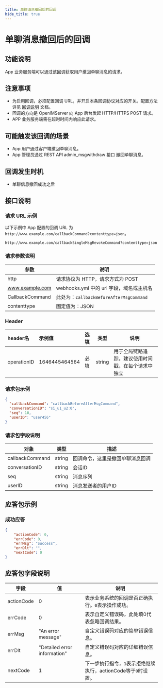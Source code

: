 ```yaml
---
title: 单聊消息撤回后的回调
hide_title: true
---
```


# 单聊消息撤回后的回调

## 功能说明
App 业务服务端可以通过该回调获取用户撤回单聊消息的请求。

## 注意事项
- 为启用回调，必须配置回调 URL，并开启本条回调协议对应的开关。配置方法详见 [回调说明](../introduction) 文档。
- 回调的方向是 OpenIMServer 向 App 后台发起 HTTP/HTTPS POST 请求。
- APP 业务服务端需在超时时间内响应此请求。

## 可能触发该回调的场景
- App 用户通过客户端撤回单聊消息。
- App 管理员通过 REST API admin_msgwithdraw 接口 撤回单聊消息。


## 回调发生时机
- 单聊信息撤回成功之后

## 接口说明

### 请求 URL 示例
以下示例中 App 配置的回调 URL 为 `http://www.example.com/callbackCommand?contenttype=json`。
```plaintext
http://www.example.com/callbackSingleMsgRevokeCommand?contenttype=json
```

### 请求参数说明

| 参数            | 说明                                              |
| --------------- | ------------------------------------------------- |
| http            | 请求协议为 HTTP，请求方式为 POST                  |
| www.example.com | webhooks.yml 中的 url 字段，域名或主机名 |
| CallbackCommand | 此处为：`callbackBeforeAfterMsgCommand`           |
| contenttype     | 固定值为：JSON                                    |

### Header
| header名     | 示例值           | 选填  | 类型     | 说明                  |
|:------------|:--------------|:----|--------|---------------------|
| operationID | 1646445464564 | 必填  | string | 用于全局链路追踪，建议使用时间戳，在每个请求中独立 |

### 请求包示例
```json
{
  "callbackCommand": "callbackBeforeAfterMsgCommand",
  "conversationID": "si_u1_u2:0",
  "seq": 10,
  "userID": "user456"
}
```

### 请求包字段说明

| 对象             | 类型   | 描述                                               |
|-----------------|--------|----------------------------------------------------|
| callbackCommand | string | 回调命令，这里是撤回单聊消息回调                  |
| conversationID | string | 会话ID |
| seq    | string | 消息序列                               |
| userID   | string | 消息发送者的用户ID                               |


## 应答包示例

### 成功应答

```json
{
    "actionCode": 0,
    "errCode": 0,
    "errMsg": "Success",
    "errDlt": "",
    "nextCode": 0
}
```



## 应答包字段说明
| 字段         | 值                           | 说明                                       |
|-------------|------------------------------|------------------------------------------|
| actionCode  | 0                            | 表示业务系统的回调是否正确执行。`0`表示操作成功。     |
| errCode     | 0                            | 表示自定义错误码，此处填0代表忽略回调结果。|
| errMsg      | "An error message"           | 自定义错误码对应的简单错误信息。|
| errDlt      | "Detailed error information" | 自定义错误码对应的详细错误信息。|
| nextCode    | 1                            | 下一步执行指令，`1`表示拒绝继续执行，actionCode等于`0`时设置。|

